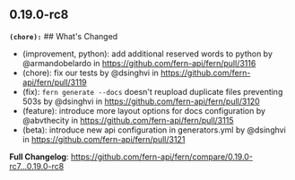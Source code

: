 ## 0.19.0-rc8
**`(chore):`** ## What's Changed
* (improvement, python): add additional reserved words to python by @armandobelardo in https://github.com/fern-api/fern/pull/3116
* (chore): fix our tests by @dsinghvi in https://github.com/fern-api/fern/pull/3119
* (fix): `fern generate --docs` doesn't reupload duplicate files preventing 503s by @dsinghvi in https://github.com/fern-api/fern/pull/3120
* (feature): introduce more layout options for docs configuration by @abvthecity in https://github.com/fern-api/fern/pull/3115
* (beta): introduce new api configuration in generators.yml by @dsinghvi in https://github.com/fern-api/fern/pull/3121


**Full Changelog**: https://github.com/fern-api/fern/compare/0.19.0-rc7...0.19.0-rc8

